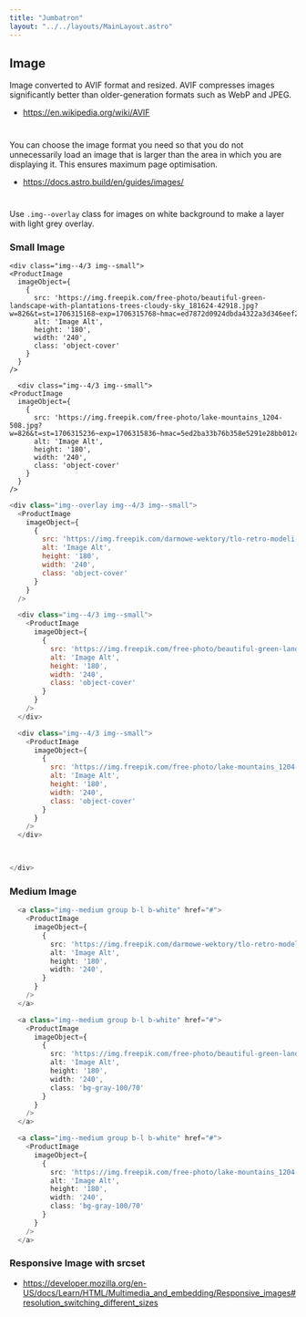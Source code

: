 ```yaml
---
title: "Jumbatron"
layout: "../../layouts/MainLayout.astro"
---
```


## Image

Image converted to AVIF format and resized.
AVIF compresses images significantly better than older-generation formats such as WebP and JPEG.

- https://en.wikipedia.org/wiki/AVIF

#

You can choose the image format you need so that you do not unnecessarily load an image that is larger than the area in which you are displaying it. This ensures maximum page optimisation.

- https://docs.astro.build/en/guides/images/

#

Use `.img--overlay` class for images on white background to make a layer with light grey overlay.


### Small Image

<div class="component-preview">
  <div class="img--overlay img--4/3 img--small">
    <ProductImage
      imageObject={
        {
          src: 'https://img.freepik.com/darmowe-wektory/tlo-retro-modeli-geometrycznych_52683-17902.jpg?w=1380&t=st=1706311337~exp=1706311937~hmac=d98ae81cd1b24e90a652da0e05c245f25ed376e039aaa4772f40ef03235c14b9',
          alt: 'Image Alt',
          height: '180',
          width: '240',
          class: 'object-cover'
        }
      }
    />
  </div>


    <div class="img--4/3 img--small">
    <ProductImage
      imageObject={
        {
          src: 'https://img.freepik.com/free-photo/beautiful-green-landscape-with-plantations-trees-cloudy-sky_181624-42918.jpg?w=826&t=st=1706315168~exp=1706315768~hmac=ed7872d0924dbda4322a3d346eef282edd77db3673fc209c933b02e37c29f9ac',
          alt: 'Image Alt',
          height: '180',
          width: '240',
          class: 'object-cover'
        }
      }
    />
  </div>

      <div class="img--4/3 img--small">
    <ProductImage
      imageObject={
        {
          src: 'https://img.freepik.com/free-photo/lake-mountains_1204-508.jpg?w=826&t=st=1706315236~exp=1706315836~hmac=5ed2ba33b76b358e5291e28bb012ce7619e3e07dbf85de1a4605ba96a1aeac7b',
          alt: 'Image Alt',
          height: '180',
          width: '240',
          class: 'object-cover'
        }
      }
    />
  </div>
</div>




```js
<div class="img--overlay img--4/3 img--small">
  <ProductImage
    imageObject={
      {
        src: 'https://img.freepik.com/darmowe-wektory/tlo-retro-modeli-geometrycznych_52683-17902.jpg?w=1380&t=st=1706311337~exp=1706311937~hmac=d98ae81cd1b24e90a652da0e05c245f25ed376e039aaa4772f40ef03235c14b9',
        alt: 'Image Alt',
        height: '180',
        width: '240',
        class: 'object-cover'
      }
    }
  />

  <div class="img--4/3 img--small">
    <ProductImage
      imageObject={
        {
          src: 'https://img.freepik.com/free-photo/beautiful-green-landscape-with-plantations-trees-cloudy-sky_181624-42918.jpg?w=826&t=st=1706315168~exp=1706315768~hmac=ed7872d0924dbda4322a3d346eef282edd77db3673fc209c933b02e37c29f9ac',
          alt: 'Image Alt',
          height: '180',
          width: '240',
          class: 'object-cover'
        }
      }
    />
  </div>

  <div class="img--4/3 img--small">
    <ProductImage
      imageObject={
        {
          src: 'https://img.freepik.com/free-photo/lake-mountains_1204-508.jpg?w=826&t=st=1706315236~exp=1706315836~hmac=5ed2ba33b76b358e5291e28bb012ce7619e3e07dbf85de1a4605ba96a1aeac7b',
          alt: 'Image Alt',
          height: '180',
          width: '240',
          class: 'object-cover'
        }
      }
    />
  </div>

  

</div>
```


### Medium Image

<div class="component-preview">
  <a class="img--medium group b-l b-white" href="#">
    <ProductImage
      imageObject={
        {
          src: 'https://img.freepik.com/darmowe-wektory/tlo-retro-modeli-geometrycznych_52683-17902.jpg?w=1380&t=st=1706311337~exp=1706311937~hmac=d98ae81cd1b24e90a652da0e05c245f25ed376e039aaa4772f40ef03235c14b9',
          alt: 'Image Alt',
          height: '180',
          width: '240',
        }
      }
    />
  </a>

  <a class="img--medium group b-l b-white" href="#">
    <ProductImage
      imageObject={
        {
          src: 'https://img.freepik.com/free-photo/beautiful-green-landscape-with-plantations-trees-cloudy-sky_181624-42918.jpg?w=826&t=st=1706315168~exp=1706315768~hmac=ed7872d0924dbda4322a3d346eef282edd77db3673fc209c933b02e37c29f9ac',
          alt: 'Image Alt',
          height: '180',
          width: '240',
          class: 'bg-gray-100/70'
        }
      }
    />
  </a>

  <a class="img--medium group b-l b-white" href="#">
    <ProductImage
      imageObject={
        {
          src: 'https://img.freepik.com/free-photo/lake-mountains_1204-508.jpg?w=826&t=st=1706315236~exp=1706315836~hmac=5ed2ba33b76b358e5291e28bb012ce7619e3e07dbf85de1a4605ba96a1aeac7b',
          alt: 'Image Alt',
          height: '180',
          width: '240',
          class: 'bg-gray-100/70'
        }
      }
    />
  </a>
</div>

```ts
  <a class="img--medium group b-l b-white" href="#">
    <ProductImage
      imageObject={
        {
          src: 'https://img.freepik.com/darmowe-wektory/tlo-retro-modeli-geometrycznych_52683-17902.jpg?w=1380&t=st=1706311337~exp=1706311937~hmac=d98ae81cd1b24e90a652da0e05c245f25ed376e039aaa4772f40ef03235c14b9',
          alt: 'Image Alt',
          height: '180',
          width: '240',
        }
      }
    />
  </a>

  <a class="img--medium group b-l b-white" href="#">
    <ProductImage
      imageObject={
        {
          src: 'https://img.freepik.com/free-photo/beautiful-green-landscape-with-plantations-trees-cloudy-sky_181624-42918.jpg?w=826&t=st=1706315168~exp=1706315768~hmac=ed7872d0924dbda4322a3d346eef282edd77db3673fc209c933b02e37c29f9ac',
          alt: 'Image Alt',
          height: '180',
          width: '240',
          class: 'bg-gray-100/70'
        }
      }
    />
  </a>

  <a class="img--medium group b-l b-white" href="#">
    <ProductImage
      imageObject={
        {
          src: 'https://img.freepik.com/free-photo/lake-mountains_1204-508.jpg?w=826&t=st=1706315236~exp=1706315836~hmac=5ed2ba33b76b358e5291e28bb012ce7619e3e07dbf85de1a4605ba96a1aeac7b',
          alt: 'Image Alt',
          height: '180',
          width: '240',
          class: 'bg-gray-100/70'
        }
      }
    />
  </a>
```

### Responsive Image with srcset
- https://developer.mozilla.org/en-US/docs/Learn/HTML/Multimedia_and_embedding/Responsive_images#resolution_switching_different_sizes

<div class="component-preview">
  <div class="h-full overflow-hidden">
    <ProductImage
      imageObject={
        {
          src: 'https://img.freepik.com/free-photo/beautiful-green-landscape-with-plantations-trees-cloudy-sky_181624-42918.jpg?w=826&t=st=1706315168~exp=1706315768~hmac=ed7872d0924dbda4322a3d346eef282edd77db3673fc209c933b02e37c29f9ac',
          alt: 'Image Alt',
          height: '1350',
          width: '1800',
          class: 'bg-gray-100/70',
          srcset: [430, 690, 960, 1200, 1800]
        }
      }
    />
  </div>
</div>